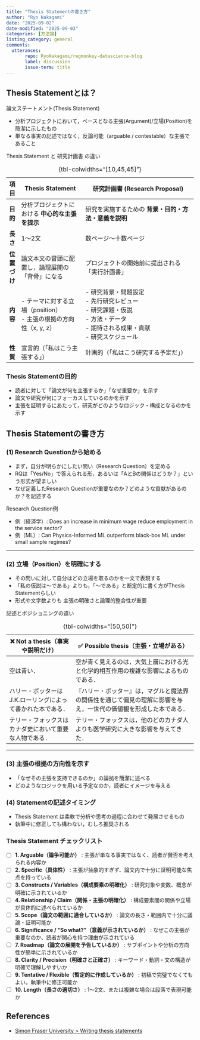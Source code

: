```yaml
---
title: "Thesis Statementの書き方"
author: "Ryo Nakagami"
date: "2025-09-02"
date-modified: "2025-09-03"
categories: [方法論]
listing_category: general
comments:
  utterances:
       repo: RyoNakagami/regmonkey-datascience-blog
       label: discussion
       issue-term: title
---
```


## Thesis Statementとは？

::: {#def- .custom_problem .blog-custom-border}
[論文ステートメント(Thesis Statement)]{.def-title}

- 分析プロジェクトにおいて，ベースとなる主張(Argument)/立場(Position)を簡潔に示したもの
- 単なる事実の記述ではなく，反論可能（arguable / contestable）な主張であること

:::

[Thesis Statement と 研究計画書 の違い]{.mini-section}

:::: {.no-border-top-table}

| 項目       | Thesis Statement                              | 研究計画書 (Research Proposal)                                                    |
| -------- | ---------------------------------------------- | -------------------------------------------------------------------------------- |
| **目的**   | 分析プロジェクトにおける **中心的な主張を提示**      | 研究を実施するための **背景・目的・方法・意義を説明**                                    |
| **長さ**   | 1〜2文                                         | 数ページ〜十数ページ                                                                |
| **位置づけ** | 論文本文の冒頭に配置し，論理展開の「背骨」になる       | プロジェクトの開始前に提出される「実行計画書」                                      |
| **内容**   | - テーマに対する立場（position）<br>- 主張の根拠の方向性（x, y, z） | - 研究背景・問題設定<br>- 先行研究レビュー<br>- 研究課題・仮説<br>- 方法・データ<br>- 期待される成果・貢献<br>- 研究スケジュール |
| **性質**   | 宣言的（「私はこう主張する」）                               | 計画的（「私はこう研究する予定だ」）                                                               |
: {tbl-colwidths="[10,45,45]"}

::::

### Thesis Statementの目的

- 読者に対して「論文が何を主張するか」「なぜ重要か」を示す
- 論文や研究が何にフォーカスしているのかを示す
- 主張を証明するにあたって，研究がどのようなロジック・構成となるのかを示す

## Thesis Statementの書き方

::: {.callout-note icon="false"}
### (1) Research Questionから始める

- まず，自分が明らかにしたい問い（Research Question）を定める
- RQは「Yes/No」で答えられる形，あるいは「AとBの関係はどうか？」という形式が望ましい
- なぜ定義したResearch Questionが重要なのか？どのような貢献があるのか？を記述する

:::

::: {#exm- .custom_problem }
[Research Question例]{.def-title}

- 例（経済学）: Does an increase in minimum wage reduce employment in the service sector?
- 例（ML）: Can Physics-Informed ML outperform black-box ML under small sample regimes?

:::
***

::: {.callout-note icon="false"}
### (2) 立場（Position）を明確にする

- その問いに対して自分はどの立場を取るのかを一文で表現する
- 「私の仮説は〜である」よりも，「〜である」と断定的に書く方がThesis Statementらしい
- 形式や文字数よりも 主張の明確さと論理的整合性が重要

:::

::: {#exm- .custom_problem }
[記述とポジショニングの違い]{.def-title}

:::: {.no-border-top-table}

| ❌ Not a thesis（事実や説明だけ）         | ✅ Possible thesis（主張・立場がある）                              |
| ------------------------------- | -------------------------------------------------------- |
| 空は青い．                           | 空が青く見えるのは，大気上層における光と化学的相互作用の複雑な影響によるものである．               |
| ハリー・ポッターはJ.K.ローリングによって書かれた本である． | 『ハリー・ポッター』は，マグルと魔法界の関係性を通じて偏見の理解に影響を与え，一世代の価値観を形成した本である． |
| テリー・フォックスはカナダ史において重要な人物である．     | テリー・フォックスは，他のどのカナダ人よりも医学研究に大きな影響を与えてきた．                  |
: {tbl-colwidths="[50,50]"}

::::

:::
***

::: {.callout-note icon="false"}
### (3) 主張の根拠の方向性を示す

- 「なぜその主張を支持できるのか」の論拠を簡潔に述べる
- どのようなロジックを用いる予定なのか，読者にイメージを与える

:::

::: {.callout-note icon="false"}
### (4) Statementの記述タイミング

- Thesis Statement は柔軟で分析や思考の過程に合わせて発展させるもの
- 執筆中に修正しても構わない，むしろ推奨される

:::

### Thesis Statement チェックリスト


- [ ] **1. Arguable（論争可能か）**                       : 主張が単なる事実ではなく、読者が賛否を考えられる内容か
- [ ] **2. Specific（具体性）**                         : 主張が抽象的すぎず、論文内で十分に証明可能な焦点を持っている
- [ ] **3. Constructs / Variables（構成要素の明確化）**      : 研究対象や変数、概念が明確に示されているか
- [ ] **4. Relationship / Claim（関係・主張の明確化）**       : 構成要素間の関係や立場が具体的に述べられているか
- [ ] **5. Scope（論文の範囲に適合しているか）**                  : 論文の長さ・範囲内で十分に議論・証明可能か
- [ ] **6. Significance / “So what?”（意義が示されているか）** : なぜこの主張が重要なのか、読者が関心を持つ理由が示されている
- [ ] **7. Roadmap（論文の展開を予告しているか）**                : サブポイントや分析の方向性が簡単に示されているか
- [ ] **8. Clarity / Precision（明確さと正確さ）**          : キーワード・動詞・文の構造が明確で理解しやすいか
- [ ] **9. Tentative / Flexible（暫定的に作成しているか）**     : 初稿で完璧でなくてもよい。執筆中に修正可能か
- [ ] **10. Length（長さの適切さ）**                       : 1〜2文、または複雑な場合は段落で表現可能か





References
----------
- [Simon Fraser University > Writing thesis statements](https://www.lib.sfu.ca/about/branches-depts/slc/writing/argumentation/thesis-statements)
